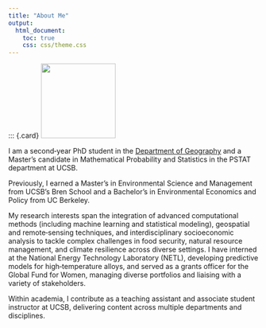```yaml
---
title: "About Me"
output:
  html_document:
    toc: true
    css: css/theme.css
---
```



::: {.card}
![](images/narjes.jpg){.card-img style="width:150px; height:auto;"}

::: {.card-content}
I am a second‑year PhD student in the [Department of Geography](https://www.geog.ucsb.edu/about){target="_blank"} and a Master’s candidate in Mathematical Probability and Statistics in the PSTAT department at UCSB.

Previously, I earned a Master’s in Environmental Science and Management from UCSB’s Bren School and a Bachelor’s in Environmental Economics and Policy from UC Berkeley.

My research interests span the integration of advanced computational methods (including machine learning and statistical modeling), geospatial and remote‑sensing techniques, and interdisciplinary socioeconomic analysis to tackle complex challenges in food security, natural resource management, and climate resilience across diverse settings. I have interned at the National Energy Technology Laboratory (NETL), developing predictive models for high‑temperature alloys, and served as a grants officer for the Global Fund for Women, managing diverse portfolios and liaising with a variety of stakeholders.

Within academia, I contribute as a teaching assistant and associate student instructor at UCSB, delivering content across multiple departments and disciplines.
:::

